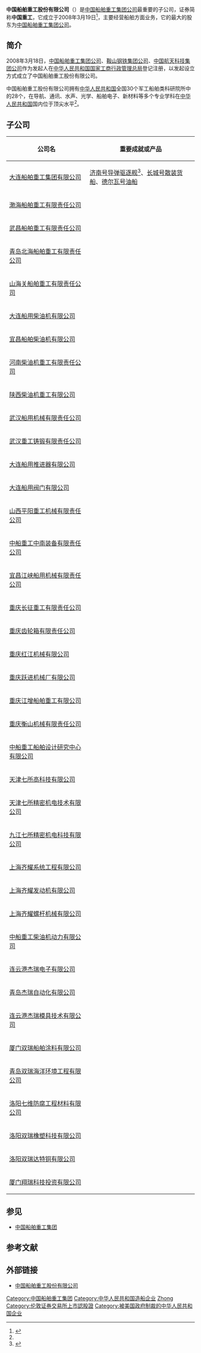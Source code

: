 {{Otheruses|subject=中国船舶重工股份有限公司|other=其控股公司|中国船舶重工集团公司}}
{{Infobox Company 
|company_name = 中国船舶重工股份有限公司 
|company_logo = <!-- 注释: [[File:csic.gif|File:csic.gif]] -->  
|company_type = [[股份有限公司|股份有限公司]]、[[上市公司|上市公司]]
|company_slogan =  
|foundation = 2008年 
|location = [[中国|中国]][[北京|北京]] 
|key_people = [[董事长|董事长]]：[[李长印|李长印]] 
|industry = [[造船|造船]]
|sales =  
|profit =  
|revenue = 
|asset =  
|market_value = 
|num_employees =  
|products =
|parent = [[中国船舶重工集团|中国船舶重工集团公司]]
|homepage = [http://www.csicl.com.cn/ 中国船舶重工股份有限公司]
}}

'''中国船舶重工股份有限公司'''（{{SSE2|601989}}）是[[中国船舶重工集团|中国船舶重工集团公司]]最重要的子公司，证券简称'''中国重工'''，它成立于2008年3月19日<ref name="A01">{{Cite web |url=http://www.csicl.com.cn/gywm/gsjj/ |title=中国船舶重工股份有限公司简介 |access-date=2014-01-21 |archive-url=https://web.archive.org/web/20140204060605/http://www.csicl.com.cn/gywm/gsjj/ |archive-date=2014-02-04 |dead-url=yes }}</ref>，主要经营船舶方面业务，它的最大的股东为[[中国船舶重工集团公司|中国船舶重工集团公司]]。

==简介==
2008年3月18日，[[中国船舶重工集团|中国船舶重工集团公司]]、[[鞍山鋼鐵集團|鞍山钢铁集团公司]]、[[中国航天科技集团|中国航天科技集团公司]]作为发起人在[[中华人民共和国国家工商行政管理总局|中华人民共和国国家工商行政管理总局]]登记注册，以发起设立方式成立了中国船舶重工股份有限公司。

中国船舶重工股份有限公司拥有[[中华人民共和国|中华人民共和国]]全国30个军工船舶类科研院所中的28个，在导航、通讯、水声、光学、船舶电子、新材料等多个专业学科在[[中华人民共和国|中华人民共和国]]国内位于顶尖水平<ref name="A01" />。

==子公司==
{| class="wikitable"
! scope="col" width="250px" | 公司名
! scope="col" width="340px" | 重要成就或产品

|-
| [[大连船舶重工集团有限公司|大连船舶重工集团有限公司]] || [[济南号导弹驱逐舰|济南号导弹驱逐舰]]<ref>{{Cite web|title=大连船舶重工集团有限公司官网|url=http://www.dsic.cn/jtgk/qyry/|accessdate=2014-01-21|archive-url=https://web.archive.org/web/20140201173529/http://www.dsic.cn/jtgk/qyry/|archive-date=2014-02-01|dead-url=yes}}</ref>、[[长城号散装货船|长城号散装货船]]、[[德尔瓦号油船|德尔瓦号油船]]

|-
| [[渤海船舶重工|渤海船舶重工有限责任公司]] ||

|-
| [[武昌船舶重工有限责任公司|武昌船舶重工有限责任公司]] ||

|-
| [[青岛北海船舶重工有限责任公司|青岛北海船舶重工有限责任公司]] ||

|-
| [[山海关船舶重工有限责任公司|山海关船舶重工有限责任公司]] ||

|-
| [[大连船用柴油机有限公司|大连船用柴油机有限公司]] ||

|-
| [[宜昌船舶柴油机有限公司|宜昌船舶柴油机有限公司]] ||

|-
| [[河南柴油机重工有限责任公司|河南柴油机重工有限责任公司]] ||

|-
| [[陕西柴油机重工有限公司|陕西柴油机重工有限公司]] ||

|-
| [[武汉船用机械有限责任公司|武汉船用机械有限责任公司]] ||

|-
| [[武汉重工铸锻有限责任公司|武汉重工铸锻有限责任公司]] ||

|-
| [[大连船用推进器有限公司|大连船用推进器有限公司]] ||

|-
| [[大连船用阀门有限公司|大连船用阀门有限公司]] ||

|-
| [[山西平阳重工机械有限责任公司|山西平阳重工机械有限责任公司]] ||

|-
| [[中船重工中南装备有限责任公司|中船重工中南装备有限责任公司]] ||

|-
| [[宜昌江峡船用机械有限责任公司|宜昌江峡船用机械有限责任公司]] ||

|-
| [[重庆长征重工有限责任公司|重庆长征重工有限责任公司]] ||

|-
| [[重庆齿轮箱有限责任公司|重庆齿轮箱有限责任公司]] ||

|-
| [[重庆红江机械有限公司|重庆红江机械有限公司]] ||

|-
| [[重庆跃进机械厂有限公司|重庆跃进机械厂有限公司]] ||

|-
| [[重庆江增船舶重工有限公司|重庆江增船舶重工有限公司]] ||

|-
| [[重庆衡山机械有限责任公司|重庆衡山机械有限责任公司]] ||

|-
| [[中船重工船舶设计研究中心有限公司|中船重工船舶设计研究中心有限公司]] ||

|-
| [[天津七所高科技有限公司|天津七所高科技有限公司]] ||

|-
| [[天津七所精密机电技术有限公司|天津七所精密机电技术有限公司]] ||

|-
| [[九江七所精密机电科技有限公司|九江七所精密机电科技有限公司]] ||

|-
| [[上海齐耀系统工程有限公司|上海齐耀系统工程有限公司]] ||

|-
| [[上海齐耀发动机有限公司|上海齐耀发动机有限公司]] ||

|-
| [[上海齐耀螺杆机械有限公司|上海齐耀螺杆机械有限公司]] ||

|-
| [[中船重工柴油机动力有限公司|中船重工柴油机动力有限公司]] ||

|-
| [[连云港杰瑞电子有限公司|连云港杰瑞电子有限公司]] ||

|-
| [[青岛杰瑞自动化有限公司|青岛杰瑞自动化有限公司]] ||

|-
| [[连云港杰瑞模具技术有限公司|连云港杰瑞模具技术有限公司]] ||

|-
| [[厦门双瑞船舶涂料有限公司|厦门双瑞船舶涂料有限公司]] ||

|-
| [[青岛双瑞海洋环境工程有限公司|青岛双瑞海洋环境工程有限公司]] ||

|-
| [[洛阳七维防腐工程材料有限公司|洛阳七维防腐工程材料有限公司]] ||

|-
| [[洛阳双瑞橡塑科技有限公司|洛阳双瑞橡塑科技有限公司]] ||

|-
| [[洛阳双瑞达特铜有限公司|洛阳双瑞达特铜有限公司]] ||

|-
| [[厦门翔瑞科技投资有限公司|厦门翔瑞科技投资有限公司]] ||

|}

== 参见 ==
* [[中国船舶重工集团|中国船舶重工集团]]

== 参考文献 ==
{{Reflist|2}}

== 外部链接 ==
* [http://www.csicl.com.cn/ 中国船舶重工股份有限公司]{{Wayback|url=http://www.csicl.com.cn/ |date=20080604090141 }}

{{中国十二大军工集团}}
{{CSI-300}}

[[Category:中国船舶重工集团|Category:中国船舶重工集团]]
[[Category:中华人民共和国造船企业|Category:中华人民共和国造船企业]]
[[Category:北京市公司|Zhong]]
[[Category:伦敦证券交易所上市認股證|Category:伦敦证券交易所上市認股證]]
[[Category:被美国政府制裁的中华人民共和国企业|Category:被美国政府制裁的中华人民共和国企业]]